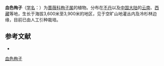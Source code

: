 {{Speciesbox
| name = 血色栒子
| status = 
| status_system = 
| image =
| genus = Cotoneaster
| species = sanguineus
| authority = Yu in Bull.
}}

'''血色栒子'''（[[学名|学名]]：{{lang|la|''Cotoneaster sanguineus''}}）为[[蔷薇科|蔷薇科]][[栒子属|栒子属]]的植物。分布在[[不丹|不丹]]以及[[中国大陆|中国大陆]]的[[云南|云南]]、[[西藏|西藏]]等地，生长于海拔3,600米至3,900米的地区，见于空旷山地灌丛内及冷杉林边缘，目前已由人工引种栽培。

== 参考文献 ==
<div class="references-small">
* {{cite web| url =http://www.bioinfo.cn/db05/KmzwSpecies.php?action=view&id=18986| title =血色栒子| work =《中国高等植物数据库全库》| publisher =中国科学院微生物研究所| author =昆明植物研究所| accessdate =2009-02-25| deadurl =yes| archiveurl =https://web.archive.org/web/20160305081236/http://www.bioinfo.cn/db05/KmzwSpecies.php?action=view&id=18986| archivedate =2016-03-05| df =}}
</div>
{{Taxonbar|from=Q15228504}}

[[Category:栒子属|血色栒子]]


{{植物小作品}}